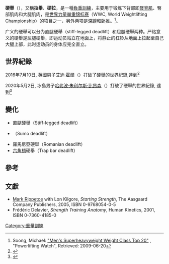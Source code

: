 {{multiple image
| align = right| direction = horizontal | width = 200 | header = 硬舉的動作
| image1 = Deadlift-phase 1.JPG | alt1 = Phase 1| caption1 = 起始状态
| image2 = Deadlift-phase 2.JPG | alt2 = Phase 2| caption2 = 中间状态
| image3 = Deadlift-phase 3.JPG | alt3 = Phase 3| caption3 = 结束状态
}}
'''硬舉'''（{{lang-en|Deadlift}}），又稱'''拉舉'''、'''硬拉'''，是一種[[負重訓練|負重訓練]]，主要用于锻炼下背部即[[豎脊肌|豎脊肌]]、臀部肌肉和大腿肌肉，是[[世界力量举重锦标赛|世界力量举重锦标赛]]（WWC, World Weightlifting Championship）的项目之一，另外两项是[[深蹲|深蹲]]和[[卧推|卧推]]。<ref>Soong, Michael: [http://www.powerliftingwatch.com/records/shw-men "Men's Superheavyweight Weight Class Top 20"] {{webarchive|url=https://web.archive.org/web/20080515191315/http://www.powerliftingwatch.com/records/shw-men |date=2008-05-15 }}, "Powerlifting Watch", Retrieved: 2009-06-20</ref>。

广义的硬舉可以分为直腿硬舉（stiff-legged deadlift）和屈腿硬舉两种。严格意义的硬舉是屈腿硬舉，即运动员站立在地面上，将静止的杠铃从地面上拉起至自己大腿上部，此时运动员的身体应完全直立。

==世界紀錄==
2016年7月10日, 英國男子[[艾迪·霍爾|艾迪·霍爾]]（{{lang|en|Eddie Hall}}）打破了硬舉的世界紀錄,達到{{convert|500|kg|lb|0|}}<ref>{{Cite web|title=Video: World’s Strongest Man winner Eddie Hall shares his intense eating and training regime|url=https://www.guinnessworldrecords.com/news/2018/5/video-worlds-strongest-man-eddie-hall-shares-his-intense-eating-and-training-re-524420|date=2016-07-09|website=Guinness World Records|language=en-GB|access-date=2020-06-01|archive-date=2020-09-10|archive-url=https://web.archive.org/web/20200910132913/https://www.guinnessworldrecords.com/news/2018/5/video-worlds-strongest-man-eddie-hall-shares-his-intense-eating-and-training-re-524420|dead-url=no}}</ref>

2020年5月2日, 冰島男子[[哈弗波·朱利尔斯·比昂森|哈弗波·朱利尔斯·比昂森]]（{{lang|is|Hafþór Björnsson}}）打破了硬舉的世界紀錄, 達到{{convert|501|kg|lb|0|}}<ref>{{Cite web|title=Video: 501KG Deadlift - Hafthor Bjornsson|url=https://www.youtube.com/watch?v=2kEC7X1FUIg|date=2020-05-03|accessdate=2020-08-05|archive-date=2020-08-05|archive-url=https://web.archive.org/web/20200805132830/https://www.youtube.com/watch?v=2kEC7X1FUIg|dead-url=no}}</ref>

== 變化 ==
* 直腿硬舉（Stiff-legged deadlift）
* {{le|相撲式硬舉|Sumo deadlift}}（Sumo deadlift）
* 羅馬尼亞硬舉（Romanian deadlift）
* [[六角槓|六角槓]]硬舉（Trap bar deadlift）

== 參考 ==
{{reflist}}

== 文獻 ==
* [[Mark_Rippetoe|Mark Rippetoe]] with Lon Kilgore, ''Starting Strength'', The Aasgaard Company Publishers, 2005, ISBN 0-9768054-0-5
* Frédéric Delavier, ''Strength Training Anatomy'', Human Kinetics, 2001, ISBN 0-7360-4185-0

{{Sport-stub}}

{{力量训练练习}}

[[Category:重量訓練|Category:重量訓練]]